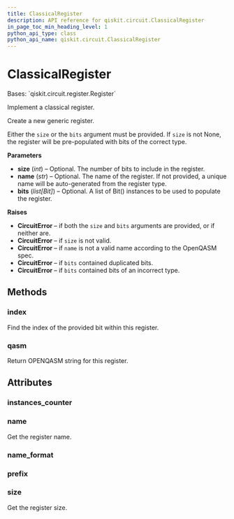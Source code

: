 ```yaml
---
title: ClassicalRegister
description: API reference for qiskit.circuit.ClassicalRegister
in_page_toc_min_heading_level: 1
python_api_type: class
python_api_name: qiskit.circuit.ClassicalRegister
---
```


# ClassicalRegister

<Class id="qiskit.circuit.ClassicalRegister" isDedicatedPage={true} github="https://github.com/qiskit/qiskit/tree/stable/0.22/qiskit/circuit/classicalregister.py" signature="ClassicalRegister(size=None, name=None, bits=None)">
  Bases: `qiskit.circuit.register.Register`

  Implement a classical register.

  Create a new generic register.

  Either the `size` or the `bits` argument must be provided. If `size` is not None, the register will be pre-populated with bits of the correct type.

  **Parameters**

  *   **size** (*int*) – Optional. The number of bits to include in the register.
  *   **name** (*str*) – Optional. The name of the register. If not provided, a unique name will be auto-generated from the register type.
  *   **bits** (*list\[Bit]*) – Optional. A list of Bit() instances to be used to populate the register.

  **Raises**

  *   **CircuitError** – if both the `size` and `bits` arguments are provided, or if neither are.
  *   **CircuitError** – if `size` is not valid.
  *   **CircuitError** – if `name` is not a valid name according to the OpenQASM spec.
  *   **CircuitError** – if `bits` contained duplicated bits.
  *   **CircuitError** – if `bits` contained bits of an incorrect type.

  ## Methods

  ### index

  <Function id="qiskit.circuit.ClassicalRegister.index" signature="ClassicalRegister.index(bit)">
    Find the index of the provided bit within this register.
  </Function>

  ### qasm

  <Function id="qiskit.circuit.ClassicalRegister.qasm" signature="ClassicalRegister.qasm()">
    Return OPENQASM string for this register.
  </Function>

  ## Attributes

  ### instances\_counter

  <Attribute id="qiskit.circuit.ClassicalRegister.instances_counter" attributeValue="count(0)" />

  ### name

  <Attribute id="qiskit.circuit.ClassicalRegister.name">
    Get the register name.
  </Attribute>

  ### name\_format

  <Attribute id="qiskit.circuit.ClassicalRegister.name_format" attributeValue="re.compile('[a-z][a-zA-Z0-9_]*')" />

  ### prefix

  <Attribute id="qiskit.circuit.ClassicalRegister.prefix" attributeValue="'c'" />

  ### size

  <Attribute id="qiskit.circuit.ClassicalRegister.size">
    Get the register size.
  </Attribute>
</Class>

